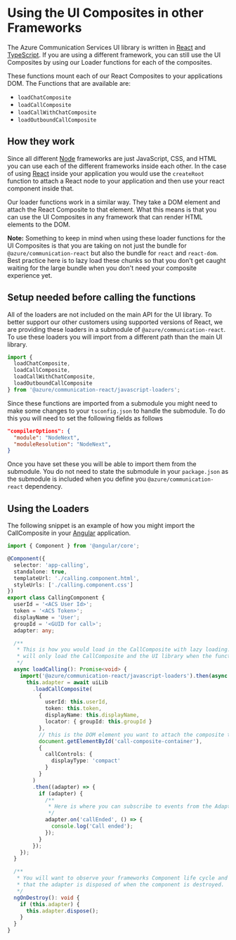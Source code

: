 
<Meta title="Composites/JavaScript Loaders" />

# Using the UI Composites in other Frameworks

The Azure Communication Services UI library is written in [React]() and [TypeScript](). If you are using a different framework,
you can still use the UI Composites by using our Loader functions for each of the composites.

These functions mount each of our React Composites to your applications DOM. The Functions that are available are:

- `loadChatComposite`
- `loadCallComposite`
- `loadCallWithChatComposite`
- `loadOutboundCallComposite`

## How they work

Since all different [Node]() frameworks are just JavaScript, CSS, and HTML you can use each of the
different frameworks inside each other. In the case of using [React]() inside your application you would use
the `createRoot` function to attach a React node to your application and then use your react component inside that.

Our loader functions work in a similar way. They take a DOM element and attach the React Composite to that element. What this means
is that you can use the UI Composites in any framework that can render HTML elements to the DOM.

**Note:** Something to keep in mind when using these loader functions for the UI Composites is that you are taking on
not just the bundle for `@azure/communication-react` but also the bundle for `react` and `react-dom`. Best practice here
is to lazy load these chunks so that you don't get caught waiting for the large bundle when you don't need your
composite experience yet.

## Setup needed before calling the functions

All of the loaders are not included on the main API for the UI library. To better support our other customers using supported
versions of React, we are providing these loaders in a submodule of `@azure/communication-react`. To use these loaders you will import
from a different path than the main UI library.

```ts
import {
  loadChatComposite,
  loadCallComposite,
  loadCallWithChatComposite,
  loadOutboundCallComposite
} from '@azure/communication-react/javascript-loaders';
```

Since these functions are imported from a submodule you might need to make some changes to your
`tsconfig.json` to handle the submodule. To do this you will need to set the following fields as follows

```json
"compilerOptions": {
  "module": "NodeNext",
  "moduleResolution": "NodeNext",
}
```

Once you have set these you will be able to import them from the submodule. You do not need to state the
submodule in your `package.json` as the submodule is included when you define you `@azure/communication-react`
dependency.

## Using the Loaders

The following snippet is an example of how you might import the CallComposite in your [Angular]() application.

```ts
import { Component } from '@angular/core';

@Component({
  selector: 'app-calling',
  standalone: true,
  templateUrl: './calling.component.html',
  styleUrls: ['./calling.component.css']
})
export class CallingComponent {
  userId = '<ACS User Id>';
  token = '<ACS Token>';
  displayName = 'User';
  groupId = '<GUID for call>';
  adapter: any;

  /**
   * This is how you would load in the CallComposite with lazy loading. This
   * will only load the CallComposite and the UI library when the function is called.
   */
  async loadCalling(): Promise<void> {
    import('@azure/communication-react/javascript-loaders').then(async (uiLib) => {
      this.adapter = await uiLib
        .loadCallComposite(
          {
            userId: this.userId,
            token: this.token,
            displayName: this.displayName,
            locator: { groupId: this.groupId }
          },
          // this is the DOM element you want to attach the composite to. This will be in your Template for the component.
          document.getElementById('call-composite-container'),
          {
            callControls: {
              displayType: 'compact'
            }
          }
        )
        .then((adapter) => {
          if (adapter) {
            /**
             * Here is where you can subscribe to events from the Adapter after it has been created.
             */
            adapter.on('callEnded', () => {
              console.log('Call ended');
            });
          }
        });
    });
  }

  /**
   * You will want to observe your frameworks Component life cycle and make sure you asking
   * that the adapter is disposed of when the component is destroyed.
   */
  ngOnDestroy(): void {
    if (this.adapter) {
      this.adapter.dispose();
    }
  }
}
```
